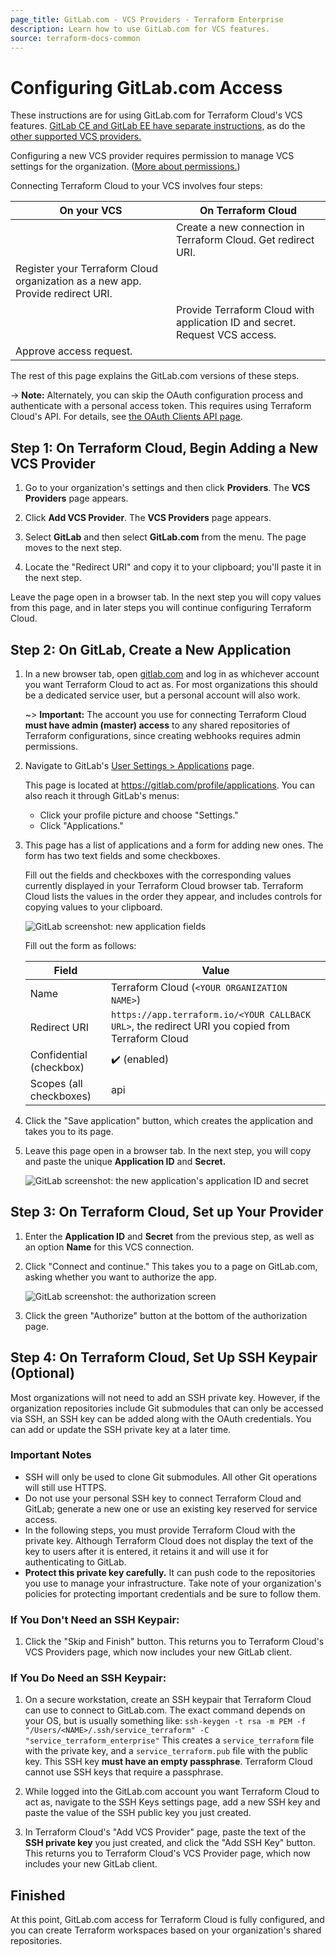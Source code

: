```yaml
---
page_title: GitLab.com - VCS Providers - Terraform Enterprise
description: Learn how to use GitLab.com for VCS features.
source: terraform-docs-common
---
```


# Configuring GitLab.com Access

These instructions are for using GitLab.com for Terraform Cloud's VCS features. [GitLab CE and GitLab EE have separate instructions,](/terraform/enterprise/vcs/gitlab-eece) as do the [other supported VCS providers.](/terraform/enterprise/vcs)

Configuring a new VCS provider requires permission to manage VCS settings for the organization. ([More about permissions.](/terraform/enterprise/users-teams-organizations/permissions))

[permissions-citation]: #intentionally-unused---keep-for-maintainers

Connecting Terraform Cloud to your VCS involves four steps:

| On your VCS                                                                    | On Terraform Cloud                                                          |
| ------------------------------------------------------------------------------ | --------------------------------------------------------------------------- |
|                                                                                | Create a new connection in Terraform Cloud. Get redirect URI.               |
| Register your Terraform Cloud organization as a new app. Provide redirect URI. |                                                                             |
|                                                                                | Provide Terraform Cloud with application ID and secret. Request VCS access. |
| Approve access request.                                                        |                                                                             |

The rest of this page explains the GitLab.com versions of these steps.

-> **Note:** Alternately, you can skip the OAuth configuration process and authenticate with a personal access token. This requires using Terraform Cloud's API. For details, see [the OAuth Clients API page](/terraform/enterprise/api-docs/oauth-clients).

## Step 1: On Terraform Cloud, Begin Adding a New VCS Provider

1.  Go to your organization's settings and then click **Providers**. The **VCS Providers** page appears.

2.  Click **Add VCS Provider**. The **VCS Providers** page appears.

3.  Select **GitLab** and then select **GitLab.com** from the menu. The page moves to the next step.

4.  Locate the "Redirect URI" and copy it to your clipboard; you'll paste it in the next step.

Leave the page open in a browser tab. In the next step you will copy values from this page, and in later steps you will continue configuring Terraform Cloud.

## Step 2: On GitLab, Create a New Application

1.  In a new browser tab, open [gitlab.com](https://gitlab.com) and log in as whichever account you want Terraform Cloud to act as. For most organizations this should be a dedicated service user, but a personal account will also work.

    ~> **Important:** The account you use for connecting Terraform Cloud **must have admin (master) access** to any shared repositories of Terraform configurations, since creating webhooks requires admin permissions.

2.  Navigate to GitLab's [User Settings > Applications](https://gitlab.com/profile/applications) page.

    This page is located at <https://gitlab.com/profile/applications>. You can also reach it through GitLab's menus:

    -   Click your profile picture and choose "Settings."
    -   Click "Applications."

3.  This page has a list of applications and a form for adding new ones. The form has two text fields and some checkboxes.

    Fill out the fields and checkboxes with the corresponding values currently displayed in your Terraform Cloud browser tab. Terraform Cloud lists the values in the order they appear, and includes controls for copying values to your clipboard.

    ![GitLab screenshot: new application fields](/img/docs/gitlab-application-settings.png)

    Fill out the form as follows:

    | Field                   | Value                                                                                            |
    | ----------------------- | ------------------------------------------------------------------------------------------------ |
    | Name                    | Terraform Cloud (`<YOUR ORGANIZATION NAME>`)                                                     |
    | Redirect URI            | `https://app.terraform.io/<YOUR CALLBACK URL>`, the redirect URI you copied from Terraform Cloud |
    | Confidential (checkbox) | ✔️ (enabled)                                                                                     |
    | Scopes (all checkboxes) | api                                                                                              |


1.  Click the "Save application" button, which creates the application and takes you to its page.

2.  Leave this page open in a browser tab. In the next step, you will copy and paste the unique **Application ID** and **Secret.**

    ![GitLab screenshot: the new application's application ID and secret](/img/docs/gitlab-application-created.png)

## Step 3: On Terraform Cloud, Set up Your Provider

1.  Enter the **Application ID** and **Secret** from the previous step, as well as an option **Name** for this VCS connection.

2.  Click "Connect and continue." This takes you to a page on GitLab.com, asking whether you want to authorize the app.

    ![GitLab screenshot: the authorization screen](/img/docs/gitlab-authorize.png)

3.  Click the green "Authorize" button at the bottom of the authorization page.

## Step 4: On Terraform Cloud, Set Up SSH Keypair (Optional)

Most organizations will not need to add an SSH private key. However, if the organization repositories include Git submodules that can only be accessed via SSH, an SSH key can be added along with the OAuth credentials. You can add or update the SSH private key at a later time.

### Important Notes

-   SSH will only be used to clone Git submodules. All other Git operations will still use HTTPS.
-   Do not use your personal SSH key to connect Terraform Cloud and GitLab; generate a new one or use an existing key reserved for service access.
-   In the following steps, you must provide Terraform Cloud with the private key. Although Terraform Cloud does not display the text of the key to users after it is entered, it retains it and will use it for authenticating to GitLab.
-   **Protect this private key carefully.** It can push code to the repositories you use to manage your infrastructure. Take note of your organization's policies for protecting important credentials and be sure to follow them.

### If You Don't Need an SSH Keypair:

1.  Click the "Skip and Finish" button. This returns you to Terraform Cloud's VCS Providers page, which now includes your new GitLab client.

### If You Do Need an SSH Keypair:

1.  On a secure workstation, create an SSH keypair that Terraform Cloud can use to connect to GitLab.com. The exact command depends on your OS, but is usually something like:
    `ssh-keygen -t rsa -m PEM -f "/Users/<NAME>/.ssh/service_terraform" -C "service_terraform_enterprise"`
    This creates a `service_terraform` file with the private key, and a `service_terraform.pub` file with the public key. This SSH key **must have an empty passphrase**. Terraform Cloud cannot use SSH keys that require a passphrase.

2.  While logged into the GitLab.com account you want Terraform Cloud to act as, navigate to the SSH Keys settings page, add a new SSH key and paste the value of the SSH public key you just created.

3.  In Terraform Cloud's "Add VCS Provider" page, paste the text of the **SSH private key** you just created, and click the "Add SSH Key" button. This returns you to Terraform Cloud's VCS Provider page, which now includes your new GitLab client.

## Finished

At this point, GitLab.com access for Terraform Cloud is fully configured, and you can create Terraform workspaces based on your organization's shared repositories.
